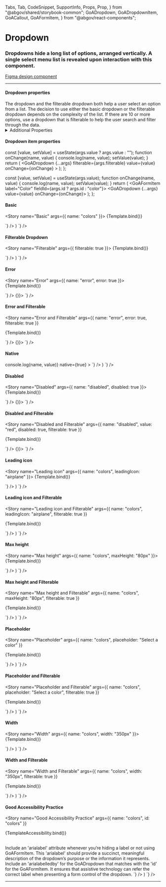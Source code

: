   Tabs,
  Tab,
  CodeSnippet,
  SupportInfo,
  Props,
  Prop,
} from "@abgov/shared/storybook-common";
  GoADropdown,
  GoADropdownItem,
  GoACallout,
  GoAFormItem,
} from "@abgov/react-components";

<Meta title="Components/Dropdown" />

# Dropdown

### Dropdowns hide a long list of options, arranged vertically. A single select menu list is revealed upon interaction with this component.

[Figma design component](https://www.figma.com/file/3pb2IK8s2QUqWieH79KdN7/%E2%9D%96-Components-%7C-DIO-DS?node-id=700%3A7316)

---

#### Dropdown properties

<Props showTabs={true}>
  <Prop
    name="name"
    type="string"
    description="Must be unique in the rendered view and must match the children's name"
  />
  <Prop
    name="value"
    type="string"
    description="Stores the value of the item selected from the dropdown"
  />
  <Prop
    name="leadingicon"
    lang="angular"
    type="GoAIconType"
    description="Show an icon to the left of the dropdown option. **Non-native only**"
  />
  <Prop
    name="leadingIcon"
    lang="react"
    type="GoAIconType"
    description="Show an icon to the left of the dropdown option. **Non-native only**"
  />
  <Prop
    name="maxheight"
    type="string"
    lang="angular"
    defaultValue="276px"
    description="Maximum height of the dropdown menu items popover. **Non-native only**"
  />
  <Prop
    name="maxHeight"
    type="string"
    lang="react"
    defaultValue="276px"
    description="Maximum height of the dropdown menu items popover. **Non-native only**"
  />
  <Prop
    name="placeholder"
    type="string"
    description="The text displayed for the dropdown before a selection is made. **Non-native only**"
  />
  <Prop
    name="width"
    type="string"
    description="Override the autosized menu width"
  />
  <Prop
    name="disabled"
    lang="angular"
    type="boolean"
    defaultValue="false"
    description="Disable this control. **Use [attr.disabled] with [formControl]**"
  />
  <Prop
    name="disabled"
    lang="react"
    type="boolean"
    defaultValue="false"
    description="Disable this control"
  />
  <Prop
    name="relative"
    type="boolean"
    defaultValue="false"
    description="Set to true if a parent element has a css position of `relative`"
  />
  <Prop
    name="error"
    type="boolean"
    defaultValue="false"
    description="Show an error state"
  />
  <Prop
    name="ariaLabel"
    lang="react"
    type="string"
    description="Defines how the selected value will be translated for the screen reader. If not specified it will fall back to the name"
  />
  <Prop
    name="arialabel"
    lang="angular"
    type="string"
    description="Defines how the selected value will be translated for the screen reader. If not specified it will fall back to the name"
  />
  <Prop
    name="ariaLabelledBy"
    lang="react"
    type="string"
    description="The aria-labelledby attribute identifies the element (or elements) that labels the dropdown it is applied to. Normally it is the id of the label."
  />
  <Prop
    name="arialabelledby"
    lang="angular"
    type="string"
    description="The aria-labelledby attribute identifies the element (or elements) that labels the dropdown it is applied to. Normally it is the id of the label."
  />
  <Prop
    name="id"
    type="string"
    defaultValue="name of the dropdown"
    description="Set an id for the dropdown component, should be unique, to associate with form's label 'for' attribute."
  />
  <Prop
    name="native"
    type="boolean"
    defaultValue="false"
    description="When true will render the native <select> html element"
  />
  <Prop
    name="filterable"
    type="boolean"
    defaultValue="false"
    description="When true the dropdown will have the ability to filter options by typing into the input field."
  />
  <Prop
    name="onChange"
    lang="react"
    type="(name: string, values: string[] | string | null) => void"
    description="Callback function when dropdown value is changed"
  />
  <Prop
    name="_change"
    lang="angular"
    type="(name: string, value: string | string[] | null) => void"
    description="Callback function when dropdown value is changed"
  />
</Props>
<GoACallout>
  The dropdown and the filterable dropdown both help a user select an option
  from a list. The decision to use either the basic dropdown or the filterable
  dropdown depends on the complexity of the list. If there are 10 or more
  options, use a dropdown that is filterable to help the user search and filter
  through the data.
</GoACallout>
<details>
  <summary>Additional Properties</summary>
  <Props showTabs={true}>
    <Prop
      name="mt"
      type="none | 3xs | 2xs | xs | s | m | l | xl | 2xl | 3xl | 4xl"
      defaultValue="none"
      description="Top margin"
    />
    <Prop
      name="mr"
      type="none | 3xs | 2xs | xs | s | m | l | xl | 2xl | 3xl | 4xl"
      defaultValue="none"
      description="Right margin"
    />
    <Prop
      name="mb"
      type="none | 3xs | 2xs | xs | s | m | l | xl | 2xl | 3xl | 4xl"
      defaultValue="none"
      description="Bottom margin"
    />
    <Prop
      name="ml"
      type="none | 3xs | 2xs | xs | s | m | l | xl | 2xl | 3xl | 4xl"
      defaultValue="none"
      description="Left margin"
    />
  </Props>
</details>

#### Dropdown item properties

<Props>
  <Prop
    name="value"
    type="string"
    description="The value of the item. This value will be contained within the onChange event"
  />
  <Prop
    name="label"
    type="string"
    description="The displayed value within the selection box. The `value` property is the fallback value."
  />
  <Prop
    name="filter"
    type="string"
    description="In case of the filterable dropdown, this property is for us to set what we want to search the option with different keywords. The `label` or `value` property is the fallback value."
  />
</Props>

  const [value, setValue] = useState(args.value ? args.value : "");
  function onChange(name, value) {
    console.log(name, value);
    setValue(value);
  }
  return (
    <GoADropdown
      {...args}
      filterable={args.filterable}
      value={value}
      onChange={onChange}
    >
      <GoADropdownItem value="red" label="Red" />
      <GoADropdownItem value="green" label="Green" />
      <GoADropdownItem value="blue" label="Blue" />
    </GoADropdown>
  );
};

  const [value, setValue] = useState(args.value);
  function onChange(name, value) {
    console.log(name, value);
    setValue(value);
  }
  return (
    <GoAFormItem label="Color" fieldId={args.id ? args.id : "color"}>
      <GoADropdown {...args} value={value} onChange={onChange}>
        <GoADropdownItem value="red" label="Red" />
        <GoADropdownItem value="green" label="Green" />
        <GoADropdownItem value="blue" label="Blue" />
      </GoADropdown>
    </GoAFormItem>
  );
};

#### Basic

<Story name="Basic" args={{ name: "colors" }}>
  {Template.bind()}
</Story>

<Tabs>
  <Tab label="Web Component" hidden={true}>
    <CodeSnippet
      lang="html"
      code={`
        <goa-dropdown id="dropdown" name="colors">
          <goa-dropdown-item value="red" label="Red" />
          <goa-dropdown-item value="green" label="Green" />
          <goa-dropdown-item value="blue" label="Blue" />
        </goa-dropdown>
      `}
    />
    <CodeSnippet
      lang="js"
      code={`
        var dropdown = document.getElementById("dropdown");
        dropdown.addEventListener("_change", e => {
          console.log("_change", e.detail);
          dropdown.setAttribute("value", e.detail.value);
        });
      `}
    />
  </Tab>
  <Tab label="Angular">
    <CodeSnippet
      lang="html"
      code={`
        <goa-dropdown
          goaValue
          name="colors"
          [formControl]="reactiveFormCtrl"
          [value]="reactiveFormCtrl.value"
        >
          <goa-dropdown-item
            *ngFor="let color of colors"
            [value]="color"
            [label]="color"
          >
          </goa-dropdown-item>
        </goa-dropdown>
      `}
    />
    <CodeSnippet
      lang="js"
      code={`
        export class MyComponent {
          colors: string[] = ['red', 'green', 'blue'];
          reactiveFormCtrl = new FormControl("");
        }
      `}
    />
  </Tab>
  <Tab label="React">
    <CodeSnippet
      lang="tsx"
      code={`
        const [value, setValue] = useState('');
        function onChange(name: string, value: string | string[]) {
          setValue(value);
        }
        return (
          <GoADropdown name="colors" value={value} onChange={onChange}>
            <GoADropdownItem value="red" label="Red" />
            <GoADropdownItem value="green" label="Green" />
            <GoADropdownItem value="blue" label="Blue" />
          </GoADropdown>
        )
      `}
    />
  </Tab>
</Tabs>

#### Filterable Dropdown

<Story name="Filterable" args={{ filterable: true }}>
  {Template.bind()}
</Story>

<Tabs>
  <Tab label="Angular">
    <CodeSnippet
      lang="html"
      code={`
        <goa-dropdown
          goaValue
          filterable="true"
          name="colors"
          [formControl]="reactiveFormCtrl"
          [value]="reactiveFormCtrl.value">
          <goa-dropdown-item
            *ngFor="let color of colors"
            [value]="color"
            [label]="color"
          >
          </goa-dropdown-item>
        </goa-dropdown>
      `}
    />
    <CodeSnippet
      lang="js"
      code={`
        export class MyComponent {
          colors: string[] = ['red', 'green', 'blue'];
          reactiveFormCtrl = new FormControl("");
        }
      `}
    />
  </Tab>
  <Tab label="React">
    <CodeSnippet
      lang="tsx"
      code={`
        const [value, setValue] = useState('');
        function onChange(name: string, value: string | string[]) {
          setValue(value);
        }
        return (
          <GoADropdown name="colors" filterable value={value} onChange={onChange}>
            <GoADropdownItem value="red" label="Red" />
            <GoADropdownItem value="green" label="Green" />
            <GoADropdownItem value="blue" label="Blue" />
          </GoADropdown>
        )
      `}
    />
  </Tab>
</Tabs>

#### Error

<Story name="Error" args={{ name: "error", error: true }}>
  {Template.bind()}
</Story>

<Tabs>
  <Tab label="Web Component" hidden={true}>
    <CodeSnippet
      lang="html"
      code={`
        <goa-dropdown id="dropdown" name="colors" error="true">
          <goa-dropdown-item value="red" label="Red" />
          <goa-dropdown-item value="green" label="Green" />
          <goa-dropdown-item value="blue" label="Blue" />
        </goa-dropdown>
      `}
    />
  </Tab>
  <Tab label="Angular">
    <CodeSnippet
      lang="html"
      code={`
        <goa-dropdown name="colors" error="true">
          <goa-dropdown-item value="red" label="Red"></goa-dropdown-item>
          <goa-dropdown-item value="green" label="Green"></goa-dropdown-item>
          <goa-dropdown-item value="blue" label="Blue"></goa-dropdown-item>
        </goa-dropdown>
      `}
    />
  </Tab>
  <Tab label="React">
    <CodeSnippet
      lang="tsx"
      code={`
        <GoADropdown name="colors" error={true} value={value} onChange={() => {}}>
          <GoADropdownItem value="red" label="Red" />
          <GoADropdownItem value="green" label="Green" />
          <GoADropdownItem value="blue" label="Blue" />
        </GoADropdown>
      `}
    />
  </Tab>
</Tabs>

#### Error and Filterable

<Story
  name="Error and Filterable"
  args={{ name: "error", error: true, filterable: true }}
>
  {Template.bind()}
</Story>

<Tabs>
  <Tab label="Angular">
    <CodeSnippet
      lang="html"
      code={`
        <goa-dropdown name="colors" filterable="true" error="true">
          <goa-dropdown-item value="red" label="Red"></goa-dropdown-item>
          <goa-dropdown-item value="green" label="Green"></goa-dropdown-item>
          <goa-dropdown-item value="blue" label="Blue"></goa-dropdown-item>
        </goa-dropdown>
      `}
    />
  </Tab>
  <Tab label="React">
    <CodeSnippet
      lang="tsx"
      code={`
        <GoADropdown name="colors" filterable="true" error={true} value={value} onChange={() => {}}>
          <GoADropdownItem value="red" label="Red" />
          <GoADropdownItem value="green" label="Green" />
          <GoADropdownItem value="blue" label="Blue" />
        </GoADropdown>
      `}
    />
  </Tab>
</Tabs>

#### Native

<Story name="Native">
  <GoADropdown
    name="native"
    onChange={(name, value) => console.log(name, value)}
    native={true}
  >
    <GoADropdownItem name="native" value="red" label="Red" />
    <GoADropdownItem name="native" value="green" label="Green" />
    <GoADropdownItem name="native" value="blue" label="Blue" />
  </GoADropdown>
</Story>

<Tabs>
  <Tab label="Web Component" hidden={true}>
    <CodeSnippet
      lang="html"
      code={`
        <goa-dropdown id="dropdown" name="colors" native>
          <goa-dropdown-item value="red" label="Red" />
          <goa-dropdown-item value="green" label="Green" />
          <goa-dropdown-item value="blue" label="Blue" />
        </goa-dropdown>
      `}
    />
    <CodeSnippet
      lang="js"
      code={`
        var dropdown = document.getElementById("dropdown");
        dropdown.addEventListener("_change", e => {
          console.log("_change", e.detail);
          dropdown.setAttribute("value", e.detail.value);
        });
      `}
    />
  </Tab>
  <Tab label="Angular">
    <CodeSnippet
      lang="html"
      code={`
        <goa-dropdown
          goaValue
          name="colors"
          native="true"
          [formControl]="reactiveFormCtrl"
          [value]="reactiveFormCtrl.value">
          <goa-dropdown-item
            *ngFor="let color of colors"
            [value]="color"
            [label]="color"
          >
          </goa-dropdown-item>
        </goa-dropdown>
      `}
    />
    <CodeSnippet
      lang="js"
      code={`
        export class MyComponent {
          colors: string[] = ['red', 'green', 'blue'];
          reactiveFormCtrl = new FormControl("red");
        }
      `}
    />
  </Tab>
  <Tab label="React">
    <CodeSnippet
      lang="tsx"
      code={`
        const [value, setValue] = useState('green');
        function onChange(name: string, value: string | string[]) {
          setValue(value);
        }
        return (
          <GoADropdown name="colors" value={value} onChange={onChange} native={true}>
            <GoADropdownItem value="red" label="Red" />
            <GoADropdownItem value="green" label="Green" />
            <GoADropdownItem value="blue" label="Blue" />
          </GoADropdown>
        )
      `}
    />
  </Tab>
</Tabs>

#### Disabled

<Story name="Disabled" args={{ name: "disabled", disabled: true }}>
  {Template.bind()}
</Story>

<Tabs>
  <Tab label="Web Component" hidden={true}>
    <CodeSnippet
      lang="html"
      code={`
        <goa-dropdown id="dropdown" name="colors" disabled="true">
          <goa-dropdown-item value="red" label="Red" />
          <goa-dropdown-item value="green" label="Green" />
          <goa-dropdown-item value="blue" label="Blue" />
        </goa-dropdown>
      `}
    />
  </Tab>
  <Tab label="Angular">
    <CodeSnippet
      lang="html"
      code={`
        <goa-dropdown name="colors" disabled="true">
          <goa-dropdown-item value="red" label="Red"></goa-dropdown-item>
          <goa-dropdown-item value="green" label="Green"></goa-dropdown-item>
          <goa-dropdown-item value="blue" label="Blue"></goa-dropdown-item>
        </goa-dropdown>
        <!-- Use [attr.disabled] with [formControl] -->
        <goa-dropdown name="colors" goaValue [formControl]="reactiveFormCtrl" [attr.disabled]="true">
          <goa-dropdown-item value="red" label="Red"></goa-dropdown-item>
          <goa-dropdown-item value="green" label="Green"></goa-dropdown-item>
          <goa-dropdown-item value="blue" label="Blue"></goa-dropdown-item>
        </goa-dropdown>
      `}
    />
    <CodeSnippet
      lang="js"
      code={`
        export class MyComponent {
          reactiveFormCtrl = new FormControl("red");
        }
      `}
    />
  </Tab>
  <Tab label="React">
    <CodeSnippet
      lang="tsx"
      code={`
        <GoADropdown name="colors" disabled={true} value={value} onChange={() => {}}>
          <GoADropdownItem value="red" label="Red" />
          <GoADropdownItem value="green" label="Green" />
          <GoADropdownItem value="blue" label="Blue" />
        </GoADropdown>
      `}
    />
  </Tab>
</Tabs>

#### Disabled and Filterable

<Story
  name="Disabled and Filterable"
  args={{ name: "disabled", value: "red", disabled: true, filterable: true }}
>
  {Template.bind()}
</Story>

<Tabs>
  <Tab label="Web Component" hidden={true}>
    <CodeSnippet
      lang="html"
      code={`
        <goa-dropdown id="dropdown" name="colors" disabled="true">
          <goa-dropdown-item value="red" label="Red" />
          <goa-dropdown-item value="green" label="Green" />
          <goa-dropdown-item value="blue" label="Blue" />
        </goa-dropdown>
      `}
    />
  </Tab>
  <Tab label="Angular">
    <CodeSnippet
      lang="html"
      code={`
        <goa-dropdown name="colors" disabled="true" filterable="true" value="red">
          <goa-dropdown-item value="red" label="Red"></goa-dropdown-item>
          <goa-dropdown-item value="green" label="Green"></goa-dropdown-item>
          <goa-dropdown-item value="blue" label="Blue"></goa-dropdown-item>
        </goa-dropdown>
        <!-- Use [attr.disabled] with [formControl] -->
        <goa-dropdown name="colors" goaValue [formControl]="reactiveFormCtrl" [attr.disabled]="true" filterable="true">
          <goa-dropdown-item value="red" label="Red"></goa-dropdown-item>
          <goa-dropdown-item value="green" label="Green"></goa-dropdown-item>
          <goa-dropdown-item value="blue" label="Blue"></goa-dropdown-item>
        </goa-dropdown>
      `}
    />
    <CodeSnippet
      lang="js"
      code={`
        export class MyComponent {
          reactiveFormCtrl = new FormControl("red");
        }
      `}
    />
  </Tab>
  <Tab label="React">
  <CodeSnippet
    lang="tsx"
    code={`
        <GoADropdown name="colors" disabled={true} filterable={true} value={'red'} onChange={() => {}}>
          <GoADropdownItem value="red" label="Red" />
          <GoADropdownItem value="green" label="Green" />
          <GoADropdownItem value="blue" label="Blue" />
        </GoADropdown>
      `}
  />
</Tab>
</Tabs>

#### Leading icon

<Story name="Leading icon" args={{ name: "colors", leadingIcon: "airplane" }}>
  {Template.bind()}
</Story>

<Tabs>
  <Tab label="Web Component" hidden={true}>
    <CodeSnippet
      lang="html"
      code={`
        <goa-dropdown id="dropdown" name="colors" leadingicon="airplane">
          <goa-dropdown-item value="red" label="Red" />
          <goa-dropdown-item value="green" label="Green" />
          <goa-dropdown-item value="blue" label="Blue" />
        </goa-dropdown>
      `}
    />
    <CodeSnippet
      lang="js"
      code={`
        var dropdown = document.getElementById("dropdown");
        dropdown.addEventListener("_change", e => {
          console.log("_change", e.detail);
          dropdown.setAttribute("value", e.detail.value);
        });
      `}
    />
  </Tab>
  <Tab label="Angular">
    <CodeSnippet
      lang="html"
      code={`
        <goa-dropdown
          goaValue
          name="colors"
          [formControl]="reactiveFormCtrl"
          [value]="reactiveFormCtrl.value"
          leadingicon="airplane">
          <goa-dropdown-item
            *ngFor="let color of colors"
            [value]="color"
            [label]="color"
          >
          </goa-dropdown-item>
        </goa-dropdown>
      `}
    />
    <CodeSnippet
      lang="js"
      code={`
        export class MyComponent {
          colors: string[] = ['red', 'green', 'blue'];
          reactiveFormCtrl = new FormControl("red");
        }
      `}
    />
  </Tab>
  <Tab label="React">
    <CodeSnippet
      lang="tsx"
      code={`
        const [value, setValue] = useState('green');
        function onChange(name: string, value: string | string[]) {
          setValue(value);
        }
        return (
          <GoADropdown name="colors" value={value} onChange={onChange} leadingIcon="airplane">
            <GoADropdownItem value="red" label="Red" />
            <GoADropdownItem value="green" label="Green" />
            <GoADropdownItem value="blue" label="Blue" />
          </GoADropdown>
        )
      `}
    />
  </Tab>
</Tabs>

#### Leading icon and Filterable

<Story
  name="Leading icon and Filterable"
  args={{ name: "colors", leadingIcon: "airplane", filterable: true }}
>
  {Template.bind()}
</Story>

<Tabs>
  <Tab label="Web Component" hidden={true}>
    <CodeSnippet
      lang="html"
      code={`
        <goa-dropdown id="dropdown" name="colors" leadingicon="airplane">
          <goa-dropdown-item value="red" label="Red" />
          <goa-dropdown-item value="green" label="Green" />
          <goa-dropdown-item value="blue" label="Blue" />
        </goa-dropdown>
      `}
    />
    <CodeSnippet
      lang="js"
      code={`
        var dropdown = document.getElementById("dropdown");
        dropdown.addEventListener("_change", e => {
          console.log("_change", e.detail);
          dropdown.setAttribute("value", e.detail.value);
        });
      `}
    />
  </Tab>
  <Tab label="Angular">
    <CodeSnippet
      lang="html"
      code={`
        <goa-dropdown
          goaValue
          filterable="true"
          name="colors"
          [formControl]="reactiveFormCtrl"
          [value]="reactiveFormCtrl.value"
          leadingicon="airplane">
          <goa-dropdown-item
            *ngFor="let color of colors"
            [value]="color"
            [label]="color"
          >
          </goa-dropdown-item>
        </goa-dropdown>
      `}
    />
    <CodeSnippet
      lang="js"
      code={`
        export class MyComponent {
          colors: string[] = ['red', 'green', 'blue'];
          reactiveFormCtrl = new FormControl("");
        }
      `}
    />
  </Tab>
  <Tab label="React">
    <CodeSnippet
      lang="tsx"
      code={`
        const [value, setValue] = useState('');
        function onChange(name: string, value: string | string[]) {
          setValue(value);
        }
        return (
          <GoADropdown name="colors" value={value} onChange={onChange} leadingIcon="airplane">
            <GoADropdownItem value="red" label="Red" />
            <GoADropdownItem value="green" label="Green" />
            <GoADropdownItem value="blue" label="Blue" />
          </GoADropdown>
        )
      `}
    />
  </Tab>
</Tabs>

#### Max height

<Story name="Max height" args={{ name: "colors", maxHeight: "80px" }}>
  {Template.bind()}
</Story>

<Tabs>
  <Tab label="Web Component" hidden={true}>
    <CodeSnippet
      lang="html"
      code={`
        <goa-dropdown id="dropdown" name="colors" maxheight="80px">
          <goa-dropdown-item value="red" label="Red" />
          <goa-dropdown-item value="green" label="Green" />
          <goa-dropdown-item value="blue" label="Blue" />
        </goa-dropdown>
      `}
    />
    <CodeSnippet
      lang="js"
      code={`
        var dropdown = document.getElementById("dropdown");
        dropdown.addEventListener("_change", e => {
          console.log("_change", e.detail);
          dropdown.setAttribute("value", e.detail.value);
        });
      `}
    />
  </Tab>
  <Tab label="Angular">
    <CodeSnippet
      lang="html"
      code={`
        <goa-dropdown
          goaValue
          name="colors"
          [formControl]="reactiveFormCtrl"
          [value]="reactiveFormCtrl.value"
          maxheight="80px">
          <goa-dropdown-item
            *ngFor="let color of colors"
            [value]="color"
            [label]="color"
          >
          </goa-dropdown-item>
        </goa-dropdown>
      `}
    />
    <CodeSnippet
      lang="js"
      code={`
        export class MyComponent {
          colors: string[] = ['red', 'green', 'blue'];
          reactiveFormCtrl = new FormControl("red");
        }
      `}
    />
  </Tab>
  <Tab label="React">
    <CodeSnippet
      lang="tsx"
      code={`
        const [value, setValue] = useState('green');
        function onChange(name: string, value: string | string[]) {
          setValue(value);
        }
        return (
          <GoADropdown name="colors" value={value} onChange={onChange} maxHeight="80px">
            <GoADropdownItem value="red" label="Red" />
            <GoADropdownItem value="green" label="Green" />
            <GoADropdownItem value="blue" label="Blue" />
          </GoADropdown>
        )
      `}
    />
  </Tab>
</Tabs>

#### Max height and Filterable

<Story
  name="Max height and Filterable"
  args={{ name: "colors", maxHeight: "80px", filterable: true }}
>
  {Template.bind()}
</Story>

<Tabs>
  <Tab label="Angular">
    <CodeSnippet
      lang="html"
      code={`
        <goa-dropdown
          goaValue
          filterable="true"
          name="colors"
          [formControl]="reactiveFormCtrl"
          [value]="reactiveFormCtrl.value"
          maxheight="80px">
          <goa-dropdown-item
            *ngFor="let color of colors"
            [value]="color"
            [label]="color"
          >
          </goa-dropdown-item>
        </goa-dropdown>
      `}
    />
    <CodeSnippet
      lang="js"
      code={`
        export class MyComponent {
          colors: string[] = ['red', 'green', 'blue'];
          reactiveFormCtrl = new FormControl("");
        }
      `}
    />
  </Tab>
  <Tab label="React">
    <CodeSnippet
      lang="tsx"
      code={`
        const [value, setValue] = useState('');
        function onChange(name: string, value: string | string[]) {
          setValue(value);
        }
        return (
          <GoADropdown name="colors" filterable value={value} onChange={onChange} maxHeight="80px">
            <GoADropdownItem value="red" label="Red" />
            <GoADropdownItem value="green" label="Green" />
            <GoADropdownItem value="blue" label="Blue" />
          </GoADropdown>
        )
      `}
    />
  </Tab>
</Tabs>

#### Placeholder

<Story
  name="Placeholder"
  args={{ name: "colors", placeholder: "Select a color" }}
>
  {Template.bind()}
</Story>

<Tabs>
  <Tab label="Web Component" hidden={true}>
    <CodeSnippet
      lang="html"
      code={`
        <goa-dropdown id="dropdown" name="colors" placeholder="Select a color">
          <goa-dropdown-item value="red" label="Red" />
          <goa-dropdown-item value="green" label="Green" />
          <goa-dropdown-item value="blue" label="Blue" />
        </goa-dropdown>
      `}
    />
    <CodeSnippet
      lang="js"
      code={`
        var dropdown = document.getElementById("dropdown");
        dropdown.addEventListener("_change", e => {
          console.log("_change", e.detail);
          dropdown.setAttribute("value", e.detail.value);
        });
      `}
    />
  </Tab>
  <Tab label="Angular">
    <CodeSnippet
      lang="html"
      code={`
        <goa-dropdown
          goaValue
          name="colors"
          [formControl]="reactiveFormCtrl"
          [value]="reactiveFormCtrl.value"
          placeholder="Select a color">
          <goa-dropdown-item
            *ngFor="let color of colors"
            [value]="color"
            [label]="color"
          >
          </goa-dropdown-item>
        </goa-dropdown>
      `}
    />
    <CodeSnippet
      lang="js"
      code={`
        export class MyComponent {
          colors: string[] = ['red', 'green', 'blue'];
          reactiveFormCtrl = new FormControl();
        }
      `}
    />
  </Tab>
  <Tab label="React">
    <CodeSnippet
      lang="tsx"
      code={`
        const [value, setValue] = useState('green');
        function onChange(name: string, value: string | string[]) {
          setValue(value);
        }
        return (
          <GoADropdown name="colors" onChange={onChange} placeholder="Select a color">
            <GoADropdownItem value="red" label="Red" />
            <GoADropdownItem value="green" label="Green" />
            <GoADropdownItem value="blue" label="Blue" />
          </GoADropdown>
        )
      `}
    />
  </Tab>
</Tabs>

#### Placeholder and Filterable

<Story
  name="Placeholder and Filterable"
  args={{ name: "colors", placeholder: "Select a color", filterable: true }}
>
  {Template.bind()}
</Story>

<Tabs>
  <Tab label="Angular">
    <CodeSnippet
      lang="html"
      code={`
        <goa-dropdown
          goaValue
          filterable="true"
          name="colors"
          [formControl]="reactiveFormCtrl"
          [value]="reactiveFormCtrl.value"
          placeholder="Select a color">
          <goa-dropdown-item
            *ngFor="let color of colors"
            [value]="color"
            [label]="color"
          >
          </goa-dropdown-item>
        </goa-dropdown>
      `}
    />
    <CodeSnippet
      lang="js"
      code={`
        export class MyComponent {
          colors: string[] = ['red', 'green', 'blue'];
          reactiveFormCtrl = new FormControl();
        }
      `}
    />
  </Tab>
  <Tab label="React">
    <CodeSnippet
      lang="tsx"
      code={`
        const [value, setValue] = useState('');
        function onChange(name: string, value: string | string[]) {
          setValue(value);
        }
        return (
          <GoADropdown name="colors" onChange={onChange} filterable="true" placeholder="Select a color">
            <GoADropdownItem value="red" label="Red" />
            <GoADropdownItem value="green" label="Green" />
            <GoADropdownItem value="blue" label="Blue" />
          </GoADropdown>
        )
      `}
    />
  </Tab>
</Tabs>

#### Width

<Story name="Width" args={{ name: "colors", width: "350px" }}>
  {Template.bind()}
</Story>

<Tabs>
  <Tab label="Web Component" hidden={true}>
    <CodeSnippet
      lang="html"
      code={`
        <goa-dropdown id="dropdown" name="colors" width="350px">
          <goa-dropdown-item value="red" label="Red" />
          <goa-dropdown-item value="green" label="Green" />
          <goa-dropdown-item value="blue" label="Blue" />
        </goa-dropdown>
      `}
    />
    <CodeSnippet
      lang="js"
      code={`
        var dropdown = document.getElementById("dropdown");
        dropdown.addEventListener("_change", e => {
          console.log("_change", e.detail);
          dropdown.setAttribute("value", e.detail.value);
        });
      `}
    />
  </Tab>
  <Tab label="Angular">
    <CodeSnippet
      lang="html"
      code={`
        <goa-dropdown
          goaValue
          name="colors"
          [formControl]="reactiveFormCtrl"
          [value]="reactiveFormCtrl.value"
          width="350px">
          <goa-dropdown-item
            *ngFor="let color of colors"
            [value]="color"
            [label]="color"
          >
          </goa-dropdown-item>
        </goa-dropdown>
      `}
    />
    <CodeSnippet
      lang="js"
      code={`
        export class MyComponent {
          colors: string[] = ['red', 'green', 'blue'];
          reactiveFormCtrl = new FormControl("red");
        }
      `}
    />
  </Tab>
  <Tab label="React">
    <CodeSnippet
      lang="tsx"
      code={`
        const [value, setValue] = useState('green');
        function onChange(name: string, value: string | string[]) {
          setValue(value);
        }
        return (
          <GoADropdown name="colors" value={value} onChange={onChange} width="350px">
            <GoADropdownItem value="red" label="Red" />
            <GoADropdownItem value="green" label="Green" />
            <GoADropdownItem value="blue" label="Blue" />
          </GoADropdown>
        )
      `}
    />
  </Tab>
</Tabs>

#### Width and Filterable

<Story
  name="Width and Filterable"
  args={{ name: "colors", width: "350px", filterable: true }}
>
  {Template.bind()}
</Story>

<Tabs>
  <Tab label="Angular">
    <CodeSnippet
      lang="html"
      code={`
        <goa-dropdown
          goaValue
          filterable="true"
          name="colors"
          [formControl]="reactiveFormCtrl"
          [value]="reactiveFormCtrl.value"
          width="350px">
          <goa-dropdown-item
            *ngFor="let color of colors"
            [value]="color"
            [label]="color"
          >
          </goa-dropdown-item>
        </goa-dropdown>
      `}
    />
    <CodeSnippet
      lang="js"
      code={`
        export class MyComponent {
          colors: string[] = ['red', 'green', 'blue'];
          reactiveFormCtrl = new FormControl("");
        }
      `}
    />
  </Tab>
  <Tab label="React">
    <CodeSnippet
      lang="tsx"
      code={`
        const [value, setValue] = useState("");
        function onChange(name: string, value: string | string[]) {
          setValue(value);
        }
        return (
          <GoADropdown name="colors" filterable value={value} onChange={onChange} width="350px">
            <GoADropdownItem value="red" label="Red" />
            <GoADropdownItem value="green" label="Green" />
            <GoADropdownItem value="blue" label="Blue" />
          </GoADropdown>
        )
      `}
    />
  </Tab>
</Tabs>

#### Good Accessibility Practice

<Story
  name="Good Accessibility Practice"
  args={{ name: "colors", id: "colors" }}
>
  {TemplateAccessibility.bind()}
</Story>

<br />

<GoACallout type="important">
  Include an 'arialabel' attribute whenever you’re hiding a label or not using
  GoAFormItem. This 'arialabel' should provide a succinct, meaningful
  description of the dropdown’s purpose or the information it represents.
</GoACallout>

<GoACallout type="information">
  Include an 'arialabelledby' for the GoADropdown that matches with the 'id' for the GoAFormItem. It
  ensures that assistive technology can refer the correct label when presenting
  a form control of the dropdown.
</GoACallout>

<Tabs>
  <Tab label="Angular">
    <CodeSnippet
      lang="html"
      code={`
        <goa-form-item label="Color" id="colorLabel">
            <goa-dropdown
            id="color"
            arialabelledby="colorLabel"
            goaValue
            name="colors"
            [formControl]="reactiveFormCtrl"
            [value]="reactiveFormCtrl.value">
          <goa-dropdown-item
            *ngFor="let color of colors"
            [value]="color"
            [label]="color"
          >
          </goa-dropdown-item>
        </goa-dropdown>
      </goa-form-item>
      `}
    />
    <CodeSnippet
      lang="js"
      code={`
        export class MyComponent {
          colors: string[] = ['red', 'green', 'blue'];
          reactiveFormCtrl = new FormControl("");
        }
      `}
    />
  </Tab>
  <Tab label="React">
    <CodeSnippet
      lang="tsx"
      code={`
        const [value, setValue] = useState("");
        function onChange(name: string, value: string | string[]) {
          setValue(value);
        }
        return (
          <GoAFormItem label="Color" id="colorLabel">
          <GoACombobox id="color" ariaLabelledBy="colorLabel" name="colors" value={value} onChange={onChange}>
            <GoAComboboxItem value="red" label="Red" />
            <GoAComboboxItem value="green" label="Green" />
            <GoAComboboxItem value="blue" label="Blue" />
          </GoACombobox>
        </GoAFormItem>
        )
      `}
    />
  </Tab>
</Tabs>

---

<SupportInfo />
